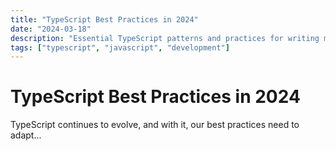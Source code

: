 ```yaml
---
title: "TypeScript Best Practices in 2024"
date: "2024-03-18"
description: "Essential TypeScript patterns and practices for writing maintainable code in modern web applications"
tags: ["typescript", "javascript", "development"]
---
```


# TypeScript Best Practices in 2024

TypeScript continues to evolve, and with it, our best practices need to adapt... 